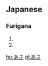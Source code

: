 ==Japanese==
===Furigana===  
{{furigana|asa}}
# {{japdef|朝|[[morning]]}}
# {{japdef|麻|[[hemp]]}}

[[hu:あさ]]
[[pl:あさ]]